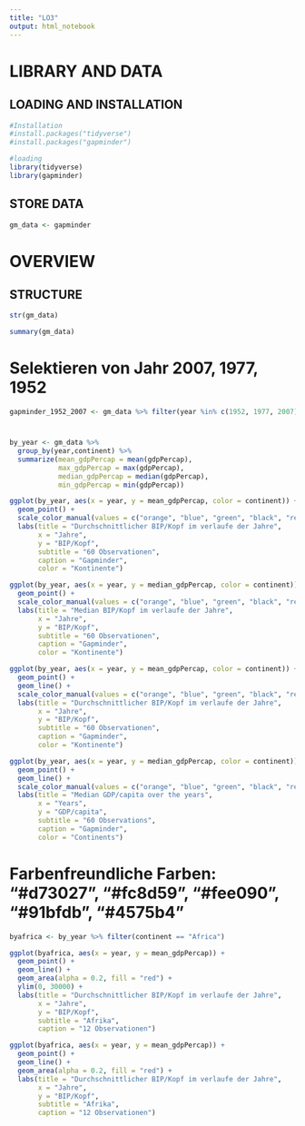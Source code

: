 ---
title: "LO3"
output: html_notebook
---


# LIBRARY AND DATA
## LOADING AND INSTALLATION
```{r}
#Installation
#install.packages("tidyverse")
#install.packages("gapminder")
```

```{r}
#loading 
library(tidyverse)
library(gapminder)
```

## STORE DATA
```{r}
gm_data <- gapminder
```

# OVERVIEW
## STRUCTURE

```{r}
str(gm_data)
```

```{r}
summary(gm_data)
```

# Selektieren von Jahr 2007, 1977, 1952
```{r}
gapminder_1952_2007 <- gm_data %>% filter(year %in% c(1952, 1977, 2007))
```

# 
```{r}
by_year <- gm_data %>%
  group_by(year,continent) %>%
  summarize(mean_gdpPercap = mean(gdpPercap),
            max_gdpPercap = max(gdpPercap),
            median_gdpPercap = median(gdpPercap),
            min_gdpPercap = min(gdpPercap))

ggplot(by_year, aes(x = year, y = mean_gdpPercap, color = continent)) + 
  geom_point() + 
  scale_color_manual(values = c("orange", "blue", "green", "black", "red")) +
  labs(title = "Durchschnittlicher BIP/Kopf im verlaufe der Jahre",
       x = "Jahre",
       y = "BIP/Kopf",
       subtitle = "60 Observationen",
       caption = "Gapminder",
       color = "Kontinente") 

ggplot(by_year, aes(x = year, y = median_gdpPercap, color = continent)) + 
  geom_point() + 
  scale_color_manual(values = c("orange", "blue", "green", "black", "red")) +
  labs(title = "Median BIP/Kopf im verlaufe der Jahre",
       x = "Jahre",
       y = "BIP/Kopf",
       subtitle = "60 Observationen",
       caption = "Gapminder",
       color = "Kontinente")

ggplot(by_year, aes(x = year, y = mean_gdpPercap, color = continent)) + 
  geom_point() + 
  geom_line() + 
  scale_color_manual(values = c("orange", "blue", "green", "black", "red")) +
  labs(title = "Durchschnittlicher BIP/Kopf im verlaufe der Jahre",
       x = "Jahre",
       y = "BIP/Kopf",
       subtitle = "60 Observationen",
       caption = "Gapminder",
       color = "Kontinente") 

ggplot(by_year, aes(x = year, y = median_gdpPercap, color = continent)) + 
  geom_point() + 
  geom_line() + 
  scale_color_manual(values = c("orange", "blue", "green", "black", "red")) +
  labs(title = "Median GDP/capita over the years",
       x = "Years",
       y = "GDP/capita",
       subtitle = "60 Observations",
       caption = "Gapminder",
       color = "Continents")
```

# Farbenfreundliche Farben: "#d73027", "#fc8d59", "#fee090", "#91bfdb", "#4575b4"
```{r}
byafrica <- by_year %>% filter(continent == "Africa")

ggplot(byafrica, aes(x = year, y = mean_gdpPercap)) + 
  geom_point() + 
  geom_line() + 
  geom_area(alpha = 0.2, fill = "red") + 
  ylim(0, 30000) + 
  labs(title = "Durchschnittlicher BIP/Kopf im verlaufe der Jahre",
       x = "Jahre",
       y = "BIP/Kopf",
       subtitle = "Afrika",
       caption = "12 Observationen")

ggplot(byafrica, aes(x = year, y = mean_gdpPercap)) + 
  geom_point() + 
  geom_line() + 
  geom_area(alpha = 0.2, fill = "red") + 
  labs(title = "Durchschnittlicher BIP/Kopf im verlaufe der Jahre",
       x = "Jahre",
       y = "BIP/Kopf",
       subtitle = "Afrika",
       caption = "12 Observationen")



```






















